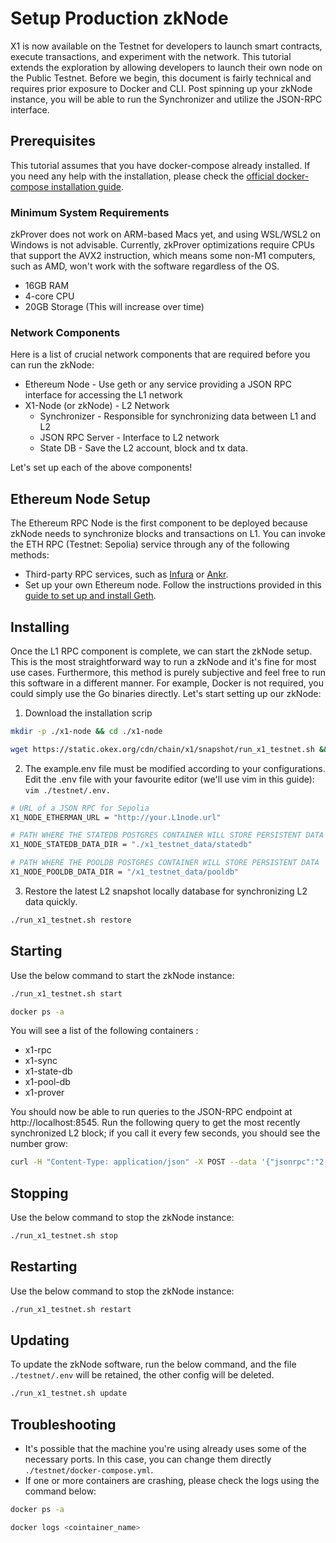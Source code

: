 # Setup Production zkNode
X1 is now available on the Testnet for developers to launch smart contracts, execute transactions, and experiment with the network. This tutorial extends the exploration by allowing developers to launch their own node on the Public Testnet.
Before we begin, this document is fairly technical and requires prior exposure to Docker and CLI. Post spinning up your zkNode instance, you will be able to run the Synchronizer and utilize the JSON-RPC interface.

## Prerequisites
This tutorial assumes that you have docker-compose already installed. If you need any help with the installation, please check the [official docker-compose installation guide](https://docs.docker.com/compose/install/).

### Minimum System Requirements
<Tip title="CAUTION">zkProver does not work on ARM-based Macs yet, and using WSL/WSL2 on Windows is not advisable. Currently, zkProver optimizations require CPUs that support the AVX2 instruction, which means some non-M1 computers, such as AMD, won't work with the software regardless of the OS.</Tip> 
 
- 16GB RAM
- 4-core CPU
- 20GB Storage (This will increase over time) 

### Network Components
Here is a list of crucial network components that are required before you can run the zkNode:
- Ethereum Node - Use geth or any service providing a JSON RPC interface for accessing the L1 network
- X1-Node (or zkNode)  - L2 Network
  - Synchronizer - Responsible for synchronizing data between L1 and L2
  - JSON RPC Server - Interface to L2 network 
  - State DB - Save the L2 account, block and tx data.

Let's set up each of the above components!

## Ethereum Node Setup
The Ethereum RPC Node is the first component to be deployed because zkNode needs to synchronize blocks and transactions on L1. You can invoke the ETH RPC (Testnet: Sepolia) service through any of the following methods:
- Third-party RPC services, such as [Infura](https://www.infura.io/) or [Ankr](https://www.ankr.com/).
- Set up your own Ethereum node. Follow the instructions provided in this [guide to set up and install Geth](https://geth.ethereum.org/docs/getting-started/installing-geth).

## Installing
Once the L1 RPC component is complete, we can start the zkNode setup. This is the most straightforward way to run a zkNode and it's fine for most use cases. 
Furthermore, this method is purely subjective and feel free to run this software in a different manner. For example, Docker is not required, you could simply use the Go binaries directly.
Let's start setting up our zkNode:

1. Download the installation scrip
``` bash
mkdir -p ./x1-node && cd ./x1-node

wget https://static.okex.org/cdn/chain/x1/snapshot/run_x1_testnet.sh && chmod +x run_x1_testnet.sh && ./run_x1_testnet.sh init && cp ./testnet/example.env ./testnet/.env
```
2. The example.env file must be modified according to your configurations. Edit the .env file with your favourite editor (we'll use vim in this guide): ```vim ./testnet/.env.```
``` bash
# URL of a JSON RPC for Sepolia
X1_NODE_ETHERMAN_URL = "http://your.L1node.url"

# PATH WHERE THE STATEDB POSTGRES CONTAINER WILL STORE PERSISTENT DATA
X1_NODE_STATEDB_DATA_DIR = "./x1_testnet_data/statedb"

# PATH WHERE THE POOLDB POSTGRES CONTAINER WILL STORE PERSISTENT DATA
X1_NODE_POOLDB_DATA_DIR = "/x1_testnet_data/pooldb"
```
3. Restore the latest L2 snapshot  locally database for synchronizing  L2 data quickly.
``` bash
./run_x1_testnet.sh restore 
```

## Starting
Use the below command to start the zkNode instance:
``` bash
./run_x1_testnet.sh start

docker ps -a
```

You will see a list of the following containers :
  - x1-rpc
  - x1-sync
  - x1-state-db
  - x1-pool-db
  - x1-prover

You should now be able to run queries to the JSON-RPC endpoint at http://localhost:8545.
Run the following query to get the most recently synchronized L2 block; if you call it every few seconds, you should see the number grow:
``` bash
curl -H "Content-Type: application/json" -X POST --data '{"jsonrpc":"2.0","method":"eth_blockNumber","params":[],"id":83}' http://localhost:8545
```

## Stopping
Use the below command to stop the zkNode instance:
``` bash
./run_x1_testnet.sh stop
```

## Restarting
Use the below command to stop the zkNode instance:
``` bash
./run_x1_testnet.sh restart
```
## Updating
To update the zkNode software, run the below command, and the file ```./testnet/.env``` will be retained, the other config will be deleted.
``` bash
./run_x1_testnet.sh update
```

## Troubleshooting
- It's possible that the machine you're using already uses some of the necessary ports. In this case, you can change them directly ```./testnet/docker-compose.yml```.
- If one or more containers are crashing, please check the logs using the command below:
``` bash
docker ps -a

docker logs <cointainer_name>
```